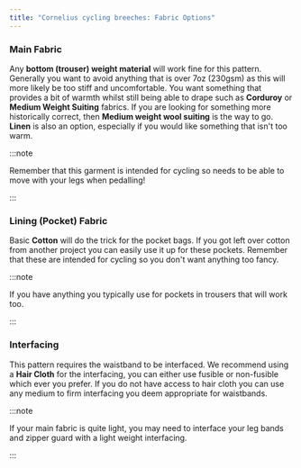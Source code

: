 ```yaml
---
title: "Cornelius cycling breeches: Fabric Options"
---
```


### Main Fabric

Any **bottom (trouser) weight material** will work fine for this pattern. Generally you want to avoid anything that is over 7oz (230gsm) as this will more likely be too stiff and uncomfortable. You want something that provides a bit of warmth whilst still being able to drape such as **Corduroy** or **Medium Weight Suiting** fabrics. If you are looking for something more historically correct, then **Medium weight wool suiting** is the way to go. **Linen** is also an option, especially if you would like something that isn't too warm.

:::note


Remember that this garment is intended for cycling so needs to be able to move with your legs when pedalling!

:::

### Lining (Pocket) Fabric

Basic **Cotton** will do the trick for the pocket bags. If you got left over cotton from another project you can easily use it up for these pockets. Remember that these are intended for cycling so you don't want anything too fancy.

:::note


If you have anything you typically use for pockets in trousers that will work too.

:::

### Interfacing

This pattern requires the waistband to be interfaced. We recommend using a **Hair Cloth** for the interfacing, you can either use fusible or non-fusible which ever you prefer. If you do not have access to hair cloth you can use any medium to firm interfacing you deem appropriate for waistbands.

:::note


If your main fabric is quite light, you may need to interface your leg bands and zipper guard with a light weight interfacing.

:::

